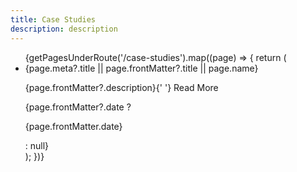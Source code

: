 ```yaml
---
title: Case Studies
description: description
---
```




<PageLayout title="Case Studies" subtitle="Check out some of our case studies">
  <ul>
    {getPagesUnderRoute('/case-studies').map((page) => {
      return (
        <li key={page.route}>
          <Link href={page.route} className="text-xl">
            {page.meta?.title || page.frontMatter?.title || page.name}
          </Link>
          <p>
            {page.frontMatter?.description}{' '}
            <span>
              <Link href={page.route}>Read More</Link>
            </span>
          </p>
          {page.frontMatter?.date ? <p>{page.frontMatter.date}</p> : null}
        </li>
      );
    })}
  </ul>
</PageLayout>

